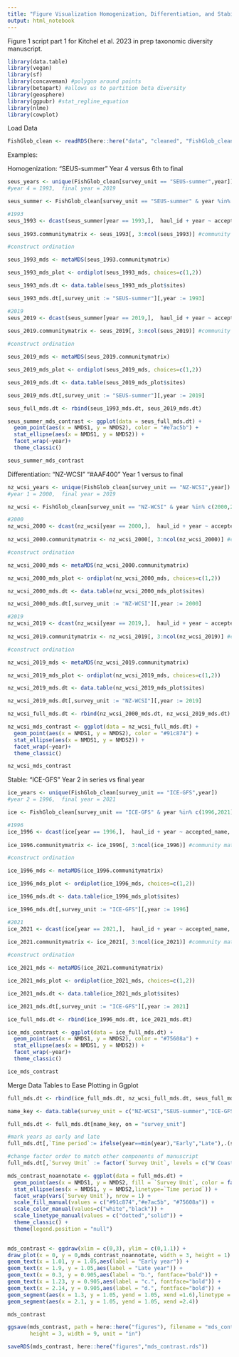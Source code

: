 ```yaml
---
title: "Figure Visualization Homogenization, Differentiation, and Stability"
output: html_notebook
---
```


Figure 1 script part 1 for Kitchel et al. 2023 in prep taxonomic diversity manuscript.

```r
library(data.table)
library(vegan)
library(sf)
library(concaveman) #polygon around points
library(betapart) #allows us to partition beta diversity
library(geosphere)
library(ggpubr) #stat_regline_equation
library(nlme)
library(cowplot)

```

Load Data
```r
FishGlob_clean <- readRDS(here::here("data", "cleaned", "FishGlob_clean.rds"))

```

Examples:

Homogenization: "SEUS-summer"
Year 4 versus 6th to final 
```r
seus_years <- unique(FishGlob_clean[survey_unit == "SEUS-summer",year])
#year 4 = 1993,  final year = 2019

seus_summer <- FishGlob_clean[survey_unit == "SEUS-summer" & year %in% c(1993,2019),]

#1993
seus_1993 <- dcast(seus_summer[year == 1993,],  haul_id + year ~ accepted_name,  value.var = "wgt_cpue",  fun.aggregate = sum) #longitude to wide data for community matrix,  column names are cell then species
              
seus_1993.communitymatrix <- seus_1993[, 3:ncol(seus_1993)] #community matrix

#construct ordination

seus_1993_mds <- metaMDS(seus_1993.communitymatrix)

seus_1993_mds_plot <- ordiplot(seus_1993_mds, choices=c(1,2))

seus_1993_mds.dt <- data.table(seus_1993_mds_plot$sites)

seus_1993_mds.dt[,survey_unit := "SEUS-summer"][,year := 1993]

#2019
seus_2019 <- dcast(seus_summer[year == 2019,],  haul_id + year ~ accepted_name,  value.var = "wgt_cpue",  fun.aggregate = sum) #longitude to wide data for community matrix,  column names are cell then species
              
seus_2019.communitymatrix <- seus_2019[, 3:ncol(seus_2019)] #community matrix

#construct ordination

seus_2019_mds <- metaMDS(seus_2019.communitymatrix)

seus_2019_mds_plot <- ordiplot(seus_2019_mds, choices=c(1,2))

seus_2019_mds.dt <- data.table(seus_2019_mds_plot$sites)

seus_2019_mds.dt[,survey_unit := "SEUS-summer"][,year := 2019]

seus_full_mds.dt <- rbind(seus_1993_mds.dt, seus_2019_mds.dt)

seus_summer_mds_contrast <- ggplot(data = seus_full_mds.dt) +
  geom_point(aes(x = NMDS1, y = NMDS2), color = "#e7ac5b") +
  stat_ellipse(aes(x = NMDS1, y = NMDS2)) +
  facet_wrap(~year)+
  theme_classic()

seus_summer_mds_contrast
```

Differentiation: "NZ-WCSI" "#AAF400"
Year 1 versus to final 
```r
nz_wcsi_years <- unique(FishGlob_clean[survey_unit == "NZ-WCSI",year])
#year 1 = 2000,  final year = 2019

nz_wcsi <- FishGlob_clean[survey_unit == "NZ-WCSI" & year %in% c(2000,2019),]

#2000
nz_wcsi_2000 <- dcast(nz_wcsi[year == 2000,],  haul_id + year ~ accepted_name,  value.var = "wgt_cpue",  fun.aggregate = sum) #longitude to wide data for community matrix,  column names are cell then species
              
nz_wcsi_2000.communitymatrix <- nz_wcsi_2000[, 3:ncol(nz_wcsi_2000)] #community matrix

#construct ordination

nz_wcsi_2000_mds <- metaMDS(nz_wcsi_2000.communitymatrix)

nz_wcsi_2000_mds_plot <- ordiplot(nz_wcsi_2000_mds, choices=c(1,2))

nz_wcsi_2000_mds.dt <- data.table(nz_wcsi_2000_mds_plot$sites)

nz_wcsi_2000_mds.dt[,survey_unit := "NZ-WCSI"][,year := 2000]

#2019
nz_wcsi_2019 <- dcast(nz_wcsi[year == 2019,],  haul_id + year ~ accepted_name,  value.var = "wgt_cpue",  fun.aggregate = sum) #longitude to wide data for community matrix,  column names are cell then species
              
nz_wcsi_2019.communitymatrix <- nz_wcsi_2019[, 3:ncol(nz_wcsi_2019)] #community matrix

#construct ordination

nz_wcsi_2019_mds <- metaMDS(nz_wcsi_2019.communitymatrix)

nz_wcsi_2019_mds_plot <- ordiplot(nz_wcsi_2019_mds, choices=c(1,2))

nz_wcsi_2019_mds.dt <- data.table(nz_wcsi_2019_mds_plot$sites)

nz_wcsi_2019_mds.dt[,survey_unit := "NZ-WCSI"][,year := 2019]

nz_wcsi_full_mds.dt <- rbind(nz_wcsi_2000_mds.dt, nz_wcsi_2019_mds.dt)

nz_wcsi_mds_contrast <- ggplot(data = nz_wcsi_full_mds.dt) +
  geom_point(aes(x = NMDS1, y = NMDS2), color = "#91c874") +
  stat_ellipse(aes(x = NMDS1, y = NMDS2)) +
  facet_wrap(~year)+
  theme_classic()

nz_wcsi_mds_contrast
```

Stable: "ICE-GFS"
Year 2 in series vs final year 
```r
ice_years <- unique(FishGlob_clean[survey_unit == "ICE-GFS",year])
#year 2 = 1996,  final year = 2021

ice <- FishGlob_clean[survey_unit == "ICE-GFS" & year %in% c(1996,2021),]

#1996
ice_1996 <- dcast(ice[year == 1996,],  haul_id + year ~ accepted_name,  value.var = "wgt_cpue",  fun.aggregate = sum) #longitude to wide data for community matrix,  column names are cell then species
              
ice_1996.communitymatrix <- ice_1996[, 3:ncol(ice_1996)] #community matrix

#construct ordination

ice_1996_mds <- metaMDS(ice_1996.communitymatrix)

ice_1996_mds_plot <- ordiplot(ice_1996_mds, choices=c(1,2))

ice_1996_mds.dt <- data.table(ice_1996_mds_plot$sites)

ice_1996_mds.dt[,survey_unit := "ICE-GFS"][,year := 1996]

#2021
ice_2021 <- dcast(ice[year == 2021,],  haul_id + year ~ accepted_name,  value.var = "wgt_cpue",  fun.aggregate = sum) #longitude to wide data for community matrix,  column names are cell then species
              
ice_2021.communitymatrix <- ice_2021[, 3:ncol(ice_2021)] #community matrix

#construct ordination

ice_2021_mds <- metaMDS(ice_2021.communitymatrix)

ice_2021_mds_plot <- ordiplot(ice_2021_mds, choices=c(1,2))

ice_2021_mds.dt <- data.table(ice_2021_mds_plot$sites)

ice_2021_mds.dt[,survey_unit := "ICE-GFS"][,year := 2021]

ice_full_mds.dt <- rbind(ice_1996_mds.dt, ice_2021_mds.dt)

ice_mds_contrast <- ggplot(data = ice_full_mds.dt) +
  geom_point(aes(x = NMDS1, y = NMDS2), color = "#75608a") +
  stat_ellipse(aes(x = NMDS1, y = NMDS2)) +
  facet_wrap(~year)+
  theme_classic()

ice_mds_contrast
```

Merge Data Tables to Ease Plotting in Ggplot
```r
full_mds.dt <- rbind(ice_full_mds.dt, nz_wcsi_full_mds.dt, seus_full_mds.dt)

name_key <- data.table(survey_unit = c("NZ-WCSI","SEUS-summer","ICE-GFS"),`Survey Unit` = c("W Coast S Island, NZ","SE US Summer","Iceland"))

full_mds.dt <- full_mds.dt[name_key, on = "survey_unit"]

#mark years as early and late
full_mds.dt[,`Time period`:= ifelse(year==min(year),"Early","Late"),.(survey_unit)]

#change factor order to match other components of manuscript
full_mds.dt[,`Survey Unit` := factor(`Survey Unit`, levels = c("W Coast S Island, NZ","SE US Summer","Iceland"), labels = c("West Coast South Island\nNew Zealand","Southeast United\nStates Summer","Iceland"))]

mds_contrast_noannotate <- ggplot(data = full_mds.dt) +
  geom_point(aes(x = NMDS1, y = NMDS2, fill = `Survey Unit`, color = factor(`Time period`)), size = 2, shape = 21) +
  stat_ellipse(aes(x = NMDS1, y = NMDS2,linetype=`Time period`)) +
  facet_wrap(vars(`Survey Unit`), nrow = 1) +
  scale_fill_manual(values = c("#91c874","#e7ac5b", "#75608a")) +
  scale_color_manual(values=c("white","black")) +
  scale_linetype_manual(values = c("dotted","solid")) +
  theme_classic() +
  theme(legend.position = "null")

 
mds_contrast <- ggdraw(xlim = c(0,3), ylim = c(0,1.1)) +
draw_plot(x = 0, y = 0,mds_contrast_noannotate, width = 3, height = 1) +
geom_text(x = 1.01, y = 1.05,aes(label = "Early year")) +
geom_text(x = 1.9, y = 1.05,aes(label = "Late year")) +
geom_text(x = 0.3, y = 0.905,aes(label = "b.", fontface="bold")) +
geom_text(x = 1.23, y = 0.905,aes(label = "c.", fontface="bold")) +
geom_text(x = 2.14, y = 0.905,aes(label = "d.", fontface="bold")) +
geom_segment(aes(x = 1.3, y = 1.05, yend = 1.05, xend =1.6),linetype = "dotted") +
geom_segment(aes(x = 2.1, y = 1.05, yend = 1.05, xend =2.4))  

mds_contrast

ggsave(mds_contrast, path = here::here("figures"), filename = "mds_contrast.jpg",
       height = 3, width = 9, unit = "in")

saveRDS(mds_contrast, here::here("figures","mds_contrast.rds"))
```


